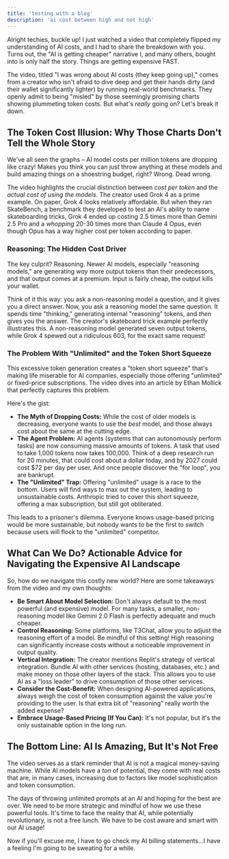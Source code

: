```yaml
---
title: 'testing with a blog'
description: 'ai cost between high and not high'
---
```



Alright techies, buckle up! I just watched a video that completely flipped my understanding of AI costs, and I had to share the breakdown with you. Turns out, the "AI is getting cheaper" narrative I, and many others, bought into is only half the story. Things are getting expensive FAST.

The video, titled "I was wrong about AI costs (they keep going up)," comes from a creator who isn't afraid to dive deep and get their hands dirty (and their wallet significantly lighter) by running real-world benchmarks. They openly admit to being "misled" by those seemingly promising charts showing plummeting token costs. But what's *really* going on? Let's break it down.

## The Token Cost Illusion: Why Those Charts Don't Tell the Whole Story

We've all seen the graphs – AI model costs per million tokens are dropping like crazy! Makes you think you can just throw anything at these models and build amazing things on a shoestring budget, right? Wrong. Dead wrong.

The video highlights the crucial distinction between *cost per token* and the *actual cost of using the models.* The creator used Grok 4 as a prime example. On paper, Grok 4 looks relatively affordable. But when they ran SkateBench, a benchmark they developed to test an AI's ability to name skateboarding tricks, Grok 4 ended up costing 2.5 times more than Gemini 2.5 Pro and a *whopping* 20-30 times more than Claude 4 Opus, even though Opus has a way higher cost per token according to paper.

### Reasoning: The Hidden Cost Driver

The key culprit? Reasoning. Newer AI models, especially "reasoning models," are generating *way* more output tokens than their predecessors, and that output comes at a premium. Input is fairly cheap, the output kills your wallet.

Think of it this way: you ask a non-reasoning model a question, and it gives you a direct answer.  Now, you ask a reasoning model the same question. It spends time "thinking," generating internal "reasoning" tokens, and *then* gives you the answer. The creator's skateboard trick example perfectly illustrates this. A non-reasoning model generated seven output tokens, while Grok 4 spewed out a ridiculous 603, for the exact same request!

### The Problem With "Unlimited" and the Token Short Squeeze

This excessive token generation creates a "token short squeeze" that's making life miserable for AI companies, especially those offering "unlimited" or fixed-price subscriptions. The video dives into an article by Ethan Mollick that perfectly captures this problem.

Here's the gist:

*   **The Myth of Dropping Costs:** While the cost of older models is decreasing, everyone wants to use the *best* model, and those always cost about the same at the cutting edge.
*   **The Agent Problem:** AI agents (systems that can autonomously perform tasks) are now consuming massive amounts of tokens. A task that used to take 1,000 tokens now takes 100,000. Think of a deep research run for 20 minutes, that could cost about a dollar today, and by 2027 could cost $72 per day per user. And once people discover the "for loop", you are bankrupt.
*   **The "Unlimited" Trap:** Offering "unlimited" usage is a race to the bottom. Users will find ways to max out the system, leading to unsustainable costs. Anthropic tried to cover this short squeeze, offering a max subscription, but still got obliterated.

This leads to a prisoner's dilemma. Everyone knows usage-based pricing would be more sustainable, but nobody wants to be the first to switch because users will flock to the "unlimited" competitor.

## What Can We Do? Actionable Advice for Navigating the Expensive AI Landscape

So, how do we navigate this costly new world? Here are some takeaways from the video and my own thoughts:

*   **Be Smart About Model Selection:** Don't always default to the most powerful (and expensive) model.  For many tasks, a smaller, non-reasoning model like Gemini 2.0 Flash is perfectly adequate and much cheaper.
*   **Control Reasoning:** Some platforms, like T3Chat, allow you to adjust the reasoning effort of a model. Be mindful of this setting! High reasoning can significantly increase costs without a noticeable improvement in output quality.
*   **Vertical Integration:** The creator mentions Replit's strategy of vertical integration. Bundle AI with other services (hosting, databases, etc.) and make money on those other layers of the stack. This allows you to use AI as a "loss leader" to drive consumption of those other services.
*   **Consider the Cost-Benefit:** When designing AI-powered applications, always weigh the cost of token consumption against the value you're providing to the user. Is that extra bit of "reasoning" really worth the added expense?
*   **Embrace Usage-Based Pricing (If You Can):** It's not popular, but it's the only sustainable option in the long run.

## The Bottom Line: AI Is Amazing, But It's Not Free

The video serves as a stark reminder that AI is not a magical money-saving machine. While AI models have a *ton* of potential, they come with real costs that are, in many cases, increasing due to factors like model sophistication and token consumption.

The days of throwing unlimited prompts at an AI and hoping for the best are over. We need to be more strategic and mindful of how we use these powerful tools. It's time to face the reality that AI, while potentially revolutionary, is not a free lunch. We have to be cost aware and smart with our AI usage!

Now if you'll excuse me, I have to go check my AI billing statements...I have a feeling I'm going to be sweating for a while.
